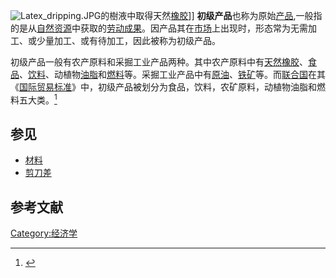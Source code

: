 {{NoteTA
|G1=Economics
}}
[[File:Latex_dripping.JPG|thumb]]的樹液中取得天然[[橡胶|橡胶]]]]
'''初级产品'''也称为原始[[产品|产品]],一般指的是从[[自然资源|自然资源]]中获取的[[劳动成果|劳动成果]]。因产品其在[[市场|市场]]上出现时，形态常为无需加工、或少量加工、或有待加工，因此被称为初级产品。

初级产品一般有农产原料和采掘工业产品两种。其中农产原料中有[[天然橡胶|天然橡胶]]、[[食品|食品]]、[[饮料|饮料]]、动植物[[油脂|油脂]]和[[燃料|燃料]]等。采掘工业产品中有[[原油|原油]]、[[铁矿|铁矿]]等。而[[联合国|联合国]]在其《[[国际贸易标准|国际贸易标准]]》中，初级产品被划分为食品，饮料，农矿原料，动植物油脂和燃料五大类。<ref>{{cite web| url=http://www.0757info.com/trade/display.php?news_id=153454| title=贸易术语—税务术语释义| publisher=中国有色金属商务网| date=2008-07-21| accessdate=2009-07-01| language=Zh-hans}}{{dead link|date=2017年11月 |bot=InternetArchiveBot |fix-attempted=yes }}</ref>

==参见==
* [[材料|材料]]
* [[剪刀差|剪刀差]]

== 参考文献 ==
{{reflist}}

{{经济学小作品}}

[[Category:经济学|Category:经济学]]

{{財產種類}}